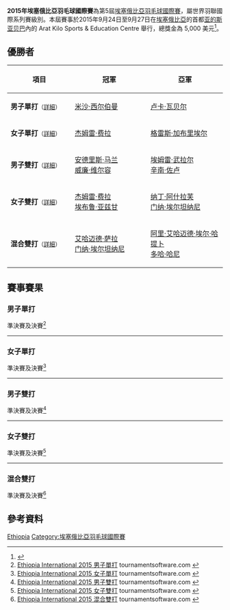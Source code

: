 {{noteTA|G1=Badminton}}
{{infobox badminton event
|name           = 2015年埃塞俄比亞羽毛球國際賽
|image          = 
|size           = 
|caption        =
|dates          = 2015年9月24日－9月27日
|number_edition = 第5屆
|level          = 4B
|prize_money    = 5,000 美元
|location       = {{ETH}}[[亚的斯亚贝巴|亚的斯亚贝巴]]
|venue          =  Arat Kilo Sports & Education Centre
|previous       = 2014年埃塞俄比亞羽毛球國際賽 
|next           = 2016年埃塞俄比亞羽毛球國際賽
}}
'''2015年埃塞俄比亞羽毛球國際賽'''為第5屆[[埃塞俄比亞羽毛球國際賽|埃塞俄比亞羽毛球國際賽]]，屬世界羽聯國際系列賽級別。本屆賽事於2015年9月24日至9月27日在[[埃塞俄比亞|埃塞俄比亞]]的首都[[亚的斯亚贝巴|亚的斯亚贝巴]]內的 Arat Kilo Sports & Education Centre 舉行，總獎金為 5,000 美元<ref>{{cite web|title=Tournament Prospectus - 2015-Ethiopia-International|url=http://www.bwfbadminton.org/file.aspx?id=643027&dl=1|publisher=BWF|accessdate=2015-10-08|archive-date=2016-03-06|archive-url=https://web.archive.org/web/20160306025739/http://www.bwfbadminton.org/file.aspx?id=643027&dl=1|dead-url=no}}{{en}}</ref>。

== 優勝者 ==
{| class=wikitable style="font-size:small"
!width="200"|項目
!width="250"|冠軍
!width="250"|亞軍
|-
|'''男子單打'''<small>（[[#男子單打|詳細]]）</small>
|{{flagicon|ISR}} [[米沙·西尔伯曼|米沙·西尔伯曼]]
|{{flagicon|AUT}} [[卢卡·瓦贝尔|卢卡·瓦贝尔]]
|-
|'''女子單打'''<small>（[[#女子單打|詳細]]）</small>
|{{flagicon|TUR}} [[杰姆雷·费拉|杰姆雷·费拉]]
|{{flagicon|NGR}} [[格雷斯·加布里埃尔|格雷斯·加布里埃尔]]
|-
|'''男子雙打'''<small>（[[#男子雙打|詳細]]）</small>
|{{flagicon|RSA}} [[安德里斯·马兰|安德里斯·马兰]]<br/>{{flagicon|RSA}} [[威廉·维尔容|威廉·维尔容]]
|{{flagicon|TUR}} [[埃姆雷·武拉尔|埃姆雷·武拉尔]]<br/>{{flagicon|TUR}} [[辛南·佐卢|辛南·佐卢]]
|-
|'''女子雙打'''<small>（[[#女子雙打|詳細]]）</small>
|{{flagicon|TUR}} [[杰姆雷·费拉|杰姆雷·费拉]]<br/>{{flagicon|TUR}} [[埃布鲁·亚兹甘|埃布鲁·亚兹甘]]
|{{flagicon|EGY}} [[纳丁·阿什拉芙|纳丁·阿什拉芙]]<br/>{{flagicon|EGY}} [[门纳·埃尔坦纳尼|门纳·埃尔坦纳尼]]
|-
|'''混合雙打'''<small>（[[#混合雙打|詳細]]）</small>
|{{flagicon|EGY}} [[艾哈迈德·萨拉|艾哈迈德·萨拉]]<br/>{{flagicon|EGY}} [[门纳·埃尔坦纳尼|门纳·埃尔坦纳尼]]
|{{flagicon|EGY}} [[阿里·艾哈迈德·埃尔·哈提卜|阿里·艾哈迈德·埃尔·哈提卜]]<br/>{{flagicon|EGY}} [[多哈·哈尼|多哈·哈尼]]
|}

== 賽事賽果 ==
=== 男子單打 ===
;準決賽及決賽<ref name="MS">[http://bwf.tournamentsoftware.com/sport/draw.aspx?id=081BF5E4-C481-4C59-AEB8-46AC012BAD18&draw=1 Ethiopia International 2015 男子單打] tournamentsoftware.com {{en}}</ref>
{{4TeamBracket-Tennis3-v2
| team-width=200
| RD1-seed1=1
| RD1-team1='''{{flagicon|ISR}} [[米沙·西尔伯曼|米沙·西尔伯曼]]
| RD1-score1-1='''21
| RD1-score1-2='''21
| RD1-score1-3=
| RD1-seed2=4
| RD1-team2={{flagicon|RSA}} [[雅各布·马列卡|雅各布·马列卡]]
| RD1-score2-1=10
| RD1-score2-2=13
| RD1-score2-3=

| RD1-seed3=3
| RD1-team3={{flagicon|UGA}} [[埃德温·埃基林|埃德温·埃基林]]
| RD1-score3-1=15
| RD1-score3-2=13
| RD1-score3-3=
| RD1-seed4=2
| RD1-team4='''{{flagicon|AUT}} [[卢卡·瓦贝尔|卢卡·瓦贝尔]]
| RD1-score4-1='''21
| RD1-score4-2='''21
| RD1-score4-3=

| RD2-seed1=1
| RD2-team1='''{{flagicon|ISR}} [[米沙·西尔伯曼|米沙·西尔伯曼]]
| RD2-score1-1='''21
| RD2-score1-2='''21
| RD2-score1-3=
| RD2-seed2=2
| RD2-team2={{flagicon|AUT}} [[卢卡·瓦贝尔|卢卡·瓦贝尔]]
| RD2-score2-1=13
| RD2-score2-2=19
| RD2-score2-3=
}}
----

=== 女子單打 ===
;準決賽及決賽<ref name="WS">[http://bwf.tournamentsoftware.com/sport/draw.aspx?id=081BF5E4-C481-4C59-AEB8-46AC012BAD18&draw=2 Ethiopia International 2015 女子單打] tournamentsoftware.com {{en}}</ref>
{{4TeamBracket-Tennis3-v2
| team-width=200
| RD1-seed1=1
| RD1-team1='''{{flagicon|NGR}} [[格雷斯·加布里埃尔|格雷斯·加布里埃尔]]
| RD1-score1-1='''21
| RD1-score1-2='''21
| RD1-score1-3=
| RD1-seed2=3
| RD1-team2={{flagicon|TUR}} [[埃布鲁·亚兹甘|埃布鲁·亚兹甘]]
| RD1-score2-1=19
| RD1-score2-2=14
| RD1-score2-3=

| RD1-seed3=
| RD1-team3='''{{flagicon|TUR}} [[杰姆雷·费拉|杰姆雷·费拉]]
| RD1-score3-1='''21
| RD1-score3-2='''21
| RD1-score3-3=
| RD1-seed4=2
| RD1-team4={{flagicon|MRI}} [[凯特·甫·库内|凯特·甫·库内]]
| RD1-score4-1=8
| RD1-score4-2=17
| RD1-score4-3=

| RD2-seed1=1
| RD2-team1={{flagicon|NGR}} [[格雷斯·加布里埃尔|格雷斯·加布里埃尔]]
| RD2-score1-1=11
| RD2-score1-2=20
| RD2-score1-3=
| RD2-seed2=
| RD2-team2='''{{flagicon|TUR}} [[杰姆雷·费拉|杰姆雷·费拉]]
| RD2-score2-1='''21
| RD2-score2-2='''21
| RD2-score2-3=
}}
----

=== 男子雙打 ===
;準決賽及決賽<ref name="MD">[http://bwf.tournamentsoftware.com/sport/draw.aspx?id=081BF5E4-C481-4C59-AEB8-46AC012BAD18&draw=3 Ethiopia International 2015 男子雙打] tournamentsoftware.com {{en}}</ref>
{{4TeamBracket-Tennis3-v2
| team-width=200
| RD1-seed1=1
| RD1-team1='''{{flagicon|TUR}} [[埃姆雷·武拉尔|埃姆雷·武拉尔]]<br/> {{flagicon|TUR}} [[辛南·佐卢|辛南·佐卢]]
| RD1-score1-1='''21
| RD1-score1-2='''21
| RD1-score1-3=
| RD1-seed2=
| RD1-team2={{nowrap|{{flagicon|EGY}} [[阿里·艾哈迈德·埃尔·哈提卜|阿里·艾哈迈德·埃尔·哈提卜]]<br/> {{flagicon|EGY}} [[阿卜杜勒拉赫曼·克什卡尔|阿卜杜勒拉赫曼·克什卡尔]]}}
| RD1-score2-1=9
| RD1-score2-2=12
| RD1-score2-3=

| RD1-seed3=
| RD1-team3={{flagicon|AUT}} [[威尔逊·瓦塔尼拉佩利|威尔逊·瓦塔尼拉佩利]]<br/> {{flagicon|AUT}} [[卢卡·瓦贝尔|卢卡·瓦贝尔]]
| RD1-score3-1=14
| RD1-score3-2=9
| RD1-score3-3=
| RD1-seed4=2
| RD1-team4='''{{flagicon|RSA}} [[安德里斯·马兰|安德里斯·马兰]]<br/> {{flagicon|RSA}} [[威廉·维尔容|威廉·维尔容]]
| RD1-score4-1='''21
| RD1-score4-2='''21
| RD1-score4-3=

| RD2-seed1=1
| RD2-team1={{flagicon|TUR}} [[埃姆雷·武拉尔|埃姆雷·武拉尔]]<br/> {{flagicon|TUR}} [[辛南·佐卢|辛南·佐卢]]
| RD2-score1-1=10
| RD2-score1-2=13
| RD2-score1-3=
| RD2-seed2=2
| RD2-team2='''{{flagicon|RSA}} [[安德里斯·马兰|安德里斯·马兰]]<br/> {{flagicon|RSA}} [[威廉·维尔容|威廉·维尔容]]
| RD2-score2-1='''21
| RD2-score2-2='''21
| RD2-score2-3=
}}
----

=== 女子雙打 ===
;準決賽及決賽<ref name="WD">[http://bwf.tournamentsoftware.com/sport/draw.aspx?id=081BF5E4-C481-4C59-AEB8-46AC012BAD18&draw=4 Ethiopia International 2015 女子雙打] tournamentsoftware.com {{en}}</ref>
{{4TeamBracket-Tennis3-v2
| team-width=200
| RD1-seed1=1
| RD1-team1='''{{flagicon|EGY}} [[纳丁·阿什拉芙|纳丁·阿什拉芙]]<br/> {{flagicon|EGY}} [[门纳·埃尔坦纳尼|门纳·埃尔坦纳尼]]
| RD1-score1-1='''21
| RD1-score1-2='''21
| RD1-score1-3=
| RD1-seed2=
| RD1-team2={{flagicon|ETH}} [[Tigist_Getachew|Tigist Getachew]]<br/> {{flagicon|ETH}} [[Kidist_Hailu|Kidist Hailu]]
| RD1-score2-1=11
| RD1-score2-2=11
| RD1-score2-3=

| RD1-seed3=
| RD1-team3='''{{flagicon|TUR}} [[杰姆雷·费拉|杰姆雷·费拉]]<br/> {{flagicon|TUR}} [[埃布鲁·亚兹甘|埃布鲁·亚兹甘]]
| RD1-score3-1='''21
| RD1-score3-2='''21
| RD1-score3-3=
| RD1-seed4=2
| RD1-team4={{flagicon|EGY}} [[多哈·哈尼|多哈·哈尼]]<br/> {{flagicon|EGY}} [[哈迪亚·胡斯尼|哈迪亚·胡斯尼]]
| RD1-score4-1=17
| RD1-score4-2=15
| RD1-score4-3=

| RD2-seed1=1
| RD2-team1={{flagicon|EGY}} [[纳丁·阿什拉芙|纳丁·阿什拉芙]]<br/> {{flagicon|EGY}} [[门纳·埃尔坦纳尼|门纳·埃尔坦纳尼]]
| RD2-score1-1=10
| RD2-score1-2=9
| RD2-score1-3=
| RD2-seed2=
| RD2-team2='''{{flagicon|TUR}} [[杰姆雷·费拉|杰姆雷·费拉]]<br/> {{flagicon|TUR}} [[埃布鲁·亚兹甘|埃布鲁·亚兹甘]]
| RD2-score2-1='''21
| RD2-score2-2='''21
| RD2-score2-3=
}}
----

=== 混合雙打 ===
;準決賽及決賽<ref name="XD">[http://bwf.tournamentsoftware.com/sport/draw.aspx?id=081BF5E4-C481-4C59-AEB8-46AC012BAD18&draw=5 Ethiopia International 2015 混合雙打] tournamentsoftware.com {{en}}</ref>
{{4TeamBracket-Tennis3-v2
| team-width=200
| RD1-seed1=
| RD1-team1='''{{flagicon|EGY}} [[艾哈迈德·萨拉|艾哈迈德·萨拉]]<br/> {{flagicon|EGY}} [[门纳·埃尔坦纳尼|门纳·埃尔坦纳尼]]
| RD1-score1-1='''21
| RD1-score1-2='''21
| RD1-score1-3=
| RD1-seed2=
| RD1-team2={{flagicon|IND}} [[Dinesh_Chaudhry|Dinesh Chaudhry]]<br/> {{flagicon|IND}} [[Lalita_Dahiya|Lalita Dahiya]]
| RD1-score2-1=14
| RD1-score2-2=16
| RD1-score2-3=

| RD1-seed3=
| RD1-team3={{nowrap|{{flagicon|EGY}} [[阿卜杜勒拉赫曼·阿卜杜勒哈基姆|阿卜杜勒拉赫曼·阿卜杜勒哈基姆]]<br/> {{flagicon|EGY}} [[纳丁·阿什拉芙|纳丁·阿什拉芙]]}}
| RD1-score3-1=13
| RD1-score3-2=15
| RD1-score3-3=
| RD1-seed4=2
| RD1-team4='''{{flagicon|EGY}} [[阿里·艾哈迈德·埃尔·哈提卜|阿里·艾哈迈德·埃尔·哈提卜]]<br/> {{flagicon|EGY}} [[多哈·哈尼|多哈·哈尼]]
| RD1-score4-1='''21
| RD1-score4-2='''21
| RD1-score4-3=

| RD2-seed1=
| RD2-team1='''{{flagicon|EGY}} [[艾哈迈德·萨拉|艾哈迈德·萨拉]]<br/> {{flagicon|EGY}} [[门纳·埃尔坦纳尼|门纳·埃尔坦纳尼]]
| RD2-score1-1='''21
| RD2-score1-2='''21
| RD2-score1-3=
| RD2-seed2=2
| RD2-team2={{nowrap|{{flagicon|EGY}} [[阿里·艾哈迈德·埃尔·哈提卜|阿里·艾哈迈德·埃尔·哈提卜]]<br/> {{flagicon|EGY}} [[多哈·哈尼|多哈·哈尼]]}}
| RD2-score2-1=15
| RD2-score2-2=16
| RD2-score2-3=
}}

== 參考資料 ==
{{Reflist}}

[[Category:2015年世界羽聯國際系列賽|Ethiopia]]
[[Category:埃塞俄比亞羽毛球國際賽|Category:埃塞俄比亞羽毛球國際賽]]